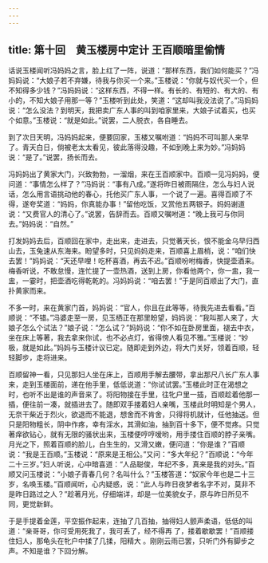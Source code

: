 ```yaml
---
---
---
```

title: 第十回　黄玉楼房中定计 王百顺暗里偷情
---



话说玉楼闻听冯妈妈之言，脸上红了一阵，说道：“那样东西，我们如何能买？”冯妈妈说：“大娘子若不弃嫌，待我与你买一个来。”玉楼说：“你就与奴代买一个，但不知得多少钱？”冯妈妈说：“这样东西，不得一样。有长的、有短的、有大的、有小的，不知大娘子用那一等？”玉楼听到此处，笑道：“这却叫我没法说了。”冯妈妈说：“怎么没法？到明天，我把卖广东人事的叫到咱家里来，大娘子试着买，也买个如意。”玉楼说：“就是如此。”说罢，二人脱衣，各自睡去。

到了次日天明，冯妈妈起来，便要回家，玉楼又嘱咐道：“妈妈不可叫那人来早了。青天白日，倘被老太太看见，彼此落得没趣，不如到晚上来为妙。”冯妈妈说：“是了。”说罢，扬长而去。

冯妈妈出了黄家大门，兴致勃勃，一溜烟，来在王百顺家中。百顺一见冯妈妈，便问道：“事情怎么样了？”冯妈说：“事有八成。”遂将昨日被雨隔住，怎么与妇人说话，怎么用言语挑动他的春心，托他买广东人事，一个说了一遍。喜得百顺了不得，遂夸奖道：“妈妈，你真能办事！”留他吃饭，又赏他五两银子。妈妈谢道说：“又费官人的清心了。”说罢，告辞而去。百顺又嘱咐道：“晚上我可与你同去。”妈妈说：“自然。”

打发妈妈去后，百顺回在家中，走出来，走进去，只觉著天长，恨不能金乌早归西山去，玉兔速从东海来。盼望多时，只见妈妈走来，百顺喜上眉梢，说：“咱们快去罢！”妈妈说：“天还早哩！吃杯喜酒，再去不迟。”百顺吩咐梅香，快提壶酒来。梅香听说，不敢怠慢，连忙提了一壶热酒，送到上房，你看他两个，你一盅，我一盅，一霎时，把壶酒吃得乾乾的。冯妈妈说：“咱去罢！”于是同百顺出了大门，直扑黄家而来。

不多一时，来在黄家门首，妈妈说：“官人，你且在此等等，待我先进去看看。”百顺说：“不错。”冯婆走至一房，见玉栖正在那里盼望，妈妈说：“我叫那人来了，大娘子怎么个试法？”娘子说：“怎么试？”妈妈说：“你不如在卧房里面，褪去中衣，坐在床上等著，我去拿来你试，也不必点灯，省得傍人看见不雅。”玉楼说：“妙极，就是如此。”妈妈与玉楼计议已定。随即走到外边，将大门关好，领着百顺，轻轻脚步，走将进来。

百顺留神一看，只见那妇人坐在床上，百顺用手解去腰带，拿出那尺八长广东人事来，走到玉楼面前，递在他手里，低低说道：“你试试罢。”玉楼此时正在渴想之时，也听不出是谁的声音来了。将阳物接在手里，往牝户里一插，百顺趁着他那一插，便往前一凑，就插进去了。随即双手搂着妇人亲嘴，玉楼此时明知是个男人，无奈干柴近于烈火，欲退而不能退，想舍而不肯舍，只得将机就计，任他抽送。但只是阳物粗长，阴中作疼，幸有淫水，其滑如油，抽到百十多下，便不觉疼。只觉著痒欲钻心，就有无限的骚状出来，玉楼便哼哼嗳哟，用手搂住百顺的脖子亲嘴。月光之下，照着百顺的脸儿，白生生的，又滑又嫩，便问道：“你是谁？”百顺说：“我是王百顺。”玉楼说：“原来是王相公。”又问：“多大年纪？”百顺说：“今年二十三岁。”妇人听说，心中暗喜道：“人品聪俊，年纪不多，真来是我的对头。”百顺又问玉楼说：“小娘子青春几何？名叫什么？”玉楼答道：“奴家今年也是二十三岁，名唤玉楼。”百顺闻听，心内疑惑，说：“此人与昨日夜梦者名字不对，莫非不是昨日路过之人？”趁著月光，仔细端详，却是一位美貌女子，原与昨日所见不同，更觉新鲜。

于是手提着金莲，平空振作起来，连抽了几百抽，抽得妇人颤声柔语，低低的叫道：“亲哥哥，你可受用死我了，我可丢了，经不得再 了，搂着歇歇罢！”百顺搂住妇人，那龟头在牝户中揉了几揉，阳精大 。刚刚云雨已罢，只听门外有脚步之声。不知是谁？下回分解。